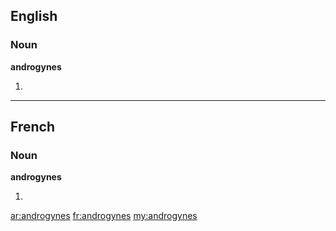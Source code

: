 ==English==

===Noun===
'''androgynes'''

# {{plural of|[[androgyne]]}}

----

==French==

===Noun===
'''androgynes''' {{m|f}}

# {{plural of|[[androgyne]]|lang=fr}}

[[ar:androgynes]]
[[fr:androgynes]]
[[my:androgynes]]
